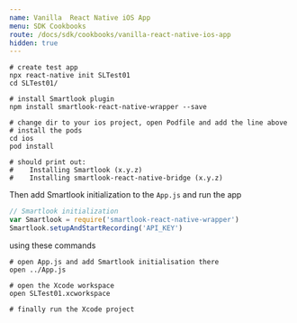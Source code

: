 ```yaml
---
name: Vanilla  React Native iOS App
menu: SDK Cookbooks
route: /docs/sdk/cookbooks/vanilla-react-native-ios-app
hidden: true
---
```



<Title>Create a vanilla React Native App with Smartlook</Title>

```shell
# create test app
npx react-native init SLTest01
cd SLTest01/

# install Smartlook plugin
npm install smartlook-react-native-wrapper --save

# change dir to your ios project, open Podfile and add the line above
# install the pods
cd ios
pod install

# should print out:
#    Installing Smartlook (x.y.z)
#    Installing smartlook-react-native-bridge (x.y.z)
```

Then add Smartlook initialization to the `App.js` and run the app

```js
// Smartlook initialization
var Smartlook = require('smartlook-react-native-wrapper')
Smartlook.setupAndStartRecording('API_KEY')
```

using these commands

```shell
# open App.js and add Smartlook initialisation there
open ../App.js

# open the Xcode workspace
open SLTest01.xcworkspace

# finally run the Xcode project
```
